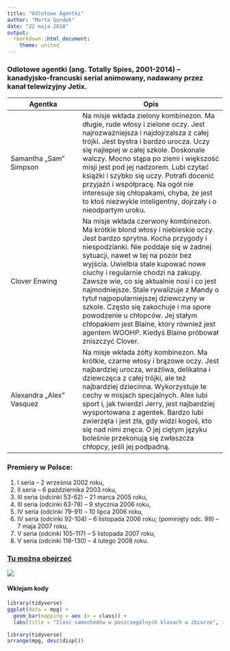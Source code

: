---
title: "Odlotowe Agentki"
author: "Marta Gondek"
date: "22 maja 2018"
output:
  rmarkdown::html_document:
    theme: united
---

### **Odlotowe agentki** (ang. Totally Spies, 2001-2014) – kanadyjsko-francuski serial animowany, nadawany przez kanał telewizyjny Jetix. 

| Agentka | Opis |
|--------------------|---------------------------------------|
| Samantha „Sam” Simpson |  Na misje wkłada zielony kombinezon. Ma długie, rude włosy i zielone oczy. Jest najrozważniejsza i najdojrzalsza z całej trójki. Jest bystra i bardzo urocza. Uczy się najlepiej w całej szkole. Doskonale walczy. Mocno stąpa po ziemi i większość misji jest pod jej nadzorem. Lubi czytać książki i szybko się uczy. Potrafi docenić przyjaźń i współpracę. Na ogół nie interesuje się chłopakami, chyba, że jest to ktoś niezwykle inteligentny, dojrzały i o nieodpartym uroku. |
| Clover Enwing | Na misje wkłada czerwony kombinezon. Ma krótkie blond włosy i niebieskie oczy. Jest bardzo sprytna. Kocha przygody i niespodzianki. Nie poddaje się w żadnej sytuacji, nawet w tej na pozór bez wyjścia. Uwielbia stale kupować nowe ciuchy i regularnie chodzi na zakupy. Zawsze wie, co się aktualnie nosi i co jest najmodniejsze. Stale rywalizuje z Mandy o tytuł najpopularniejszej dziewczyny w szkole. Często się zakochuje i ma spore powodzenie u chłopców. Jej stałym chłopakiem jest Blaine, który również jest agentem WOOHP. Kiedyś Blaine próbował zniszczyć Clover. |
| Alexandra „Alex” Vasquez | Na misje wkłada żółty kombinezon. Ma krótkie, czarne włosy i brązowe oczy. Jest najbardziej urocza, wrażliwa, delikatna i dziewczęca z całej trójki, ale też najbardziej dziecinna. Wykorzystuje te cechy w misjach specjalnych. Alex lubi sport i, jak twierdzi Jerry, jest najbardziej wysportowana z agentek. Bardzo lubi zwierzęta i jest zła, gdy widzi kogoś, kto się nad nimi znęca. O jej ciętym języku boleśnie przekonują się zwłaszcza chłopcy, jeśli jej podpadną. |

### Premiery w Polsce:

1. I seria – 2 września 2002 roku,
2. II seria – 6 października 2003 roku,
3. III seria (odcinki 53-62) – 21 marca 2005 roku,
4. III seria (odcinki 63-78) – 9 stycznia 2006 roku,
5. IV seria (odcinki 79-91) – 10 lipca 2006 roku,
6. IV seria (odcinki 92-104) – 6 listopada 2006 roku; (pominięty odc. 99) – 7 maja 2007 roku,
7. V seria (odcinki 105-117) – 5 listopada 2007 roku,
8. V seria (odcinki 118-130) – 4 lutego 2008 roku.

### [Tu można obejrzeć](https://www.kreskowki.tv/kategoria/sub/127/odlotowe_agentki__odcinki)

![](https://m.ocdn.eu/_m/f8175da4e608ff7f2a7b754826ac8f43,62,37.jpg)

#### Wklejam kody

```{r}
library(tidyverse)
ggplot(data = mpg) +
  geom_bar(mapping = aes (x = class)) +
  labs(title = "Ilość samochodów w poszczególnych klasach w zbiorze", x = "Klasa samochodu") 
```

```{r}
library(tidyverse)
arrange(mpg, desc(displ))
```


